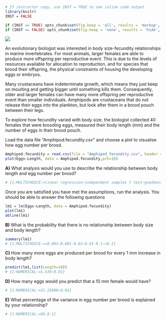 
```{r, echo=FALSE}
# If instructor copy, use INST = TRUE to see inline code output.
library(knitr)
INST = FALSE

if (INST == TRUE) opts_chunk$set(fig.keep = 'all', results = 'markup', echo = TRUE)
if (INST == FALSE) opts_chunk$set(fig.keep = 'none', results = 'hide', echo = FALSE)

```

![](Linear regression_Q1 image.jpg)

An evolutionary biologist was interested in body size-fecundity relationships in marine invertebrates. For most animals, larger females are able to produce more offspring per reproductive event. This is due to the levels of resources available for allocation to reproduction, and for species that brood their offspring, the physical constraints of housing the developing eggs or embryos.

Many crustaceans have indeterminate growth, which means they just keep on moulting and getting bigger until something kills them. Consequently, older and larger females can have many more offspring per reproductive event than smaller individuals. Amphipods are crustaceans that do not release their eggs into the plankton, but look after them in a brood pouch between their legs.

To explore how fecundity varied with body size, the biologist collected 40 females that were brooding eggs, measured their body length (mm) and the number of eggs in their brood pouch.


Load the data file "Amphipod.fecundity.csv" and choose a plot to visualise how egg number per brood.

```{r}
Amphipod.fecundity = read.csv(file = "Amphipod_fecundity.csv", header = T)
plot(Eggs~Length, data = Amphipod.fecundity,pch=16)
```


**A)** What analysis would you use to describe the relationship between body length and egg number per brood?

```{r}
# {1:MULTICHOICE:=linear regression~independent samples t test~goodness of fit test~paired t test}

```


Once you are satisfied you have met the assumptions, run the analysis. You should be able to answer the following questions


```{r}
lm1 = lm(Eggs~Length, data = Amphipod.fecundity)
plot(lm1)
abline(lm1)
```


**B)** What is the probability that there is no relationship between body size and body length?

```{r}
summary(lm1)
# {1:MULTICHOICE:=<0.001~0.001-0.01~0.01-0.1~>0.1}
```


**C)** How many more eggs are produced per brood for every 1 mm increase in body length?

```{r}
predict(lm1,list(Length=10))
# {1:NUMERICAL:=5.639:0.01}
```


**D)**  How many eggs would you predict that a 10 mm female would have?

```{r}
# {1:NUMERICAL:=31.25688:0.01}
```


**E)** What percentage of the variance in egg number per brood is explained by your relationship?
```{r}
# {1:NUMERICAL:=66.8:1}
```


